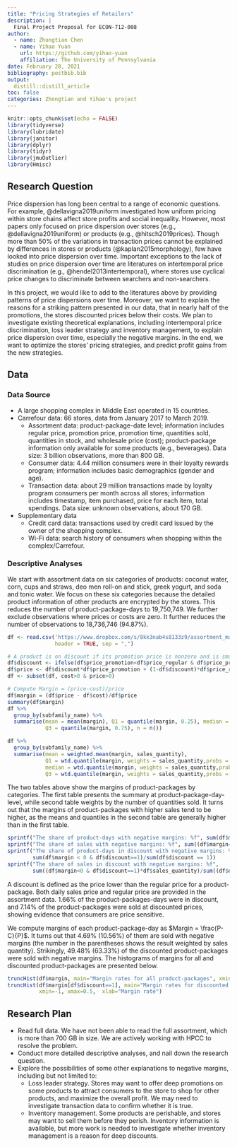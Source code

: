 ```yaml
---
title: "Pricing Strategies of Retailers"
description: |
  Final Project Proposal for ECON-712-008
author:
  - name: Zhongtian Chen
  - name: Yihao Yuan
    url: https://github.com/yihao-yuan
    affiliation: The University of Pennsylvania
date: February 28, 2021
bibliography: postbib.bib
output: 
  distill::distill_article
toc: false
categories: Zhongtian and Yihao's project
---
```


```r
knitr::opts_chunk$set(echo = FALSE)
library(tidyverse)
library(lubridate)
library(janitor)
library(dplyr)
library(tidyr)
library(jmuOutlier)
library(Hmisc)
```

## Research Question

Price dispersion has long been central to a range of economic questions. For example, @dellavigna2019uniform investigated how uniform pricing within store chains affect store profits and social inequality. However, most papers only focused on price dispersion over stores (e.g., @dellavigna2019uniform) or products (e.g., @hitsch2019prices). Though more than 50% of the variations in transaction prices cannot be explained by differences in stores or products (@kaplan2015morphology), few have looked into price dispersion over time. Important exceptions to the lack of studies on price dispersion over time are literatures on intertemporal price discrimination (e.g., @hendel2013intertemporal), where stores use cyclical price changes to discriminate between searchers and non-searchers.

In this project, we would like to add to the literatures above by providing patterns of price dispersions over time. Moreover, we want to explain the reasons for a striking pattern presented in our data, that in nearly half of the promotions, the stores discounted prices below their costs. We plan to investigate existing theoretical explanations, including intertemporal price discrimination, loss leader strategy and inventory management, to explain price dispersion over time, especially the negative margins. In the end, we want to optimize the stores' pricing strategies, and predict profit gains from the new strategies.

## Data

### Data Source

* A large shopping complex in Middle East operated in 15 countries.
* Carrefour data: 66 stores, data from January 2017 to March 2019.
  + Assortment data: product-package-date level; information includes regular price, promotion price, promotion time, quantities sold, quantities in stock, and wholesale price (cost); product-package information only available for some products (e.g., beverages). Data size: 3 billion observations, more than 800 GB.
  + Consumer data: 4.44 million consumers were in their loyalty rewards program; information includes basic demographics (gender and age). 
  + Transaction data: about 29 million transactions made by loyalty program consumers per month across all stores; information includes timestamp, item purchased, price for each item, total spendings. Data size: unknown observations, about 170 GB.
* Supplementary data
  + Credit card data: transactions used by credit card issued by the owner of the shopping complex.
  + Wi-Fi data: search history of consumers when shopping within the complex/Carrefour.
  
### Descriptive Analyses

We start with assortment data on six categories of products: coconut water, corn, cups and straws, deo men roll-on and stick, greek yogurt, and soda and tonic water. We focus on these six categories because the detailed product information of other products are encrypted by the stores. This reduces the number of product-package-days to 19,750,749. We further exclude observations where prices or costs are zero. It further reduces the number of observations to 18,736,746 (94.87%).

```r
df <- read.csv('https://www.dropbox.com/s/8kk3nab4s8133z9/assortment_matched.csv?dl=1', 
               header = TRUE, sep = ",")

# A product is on discount if its promotion price is nonzero and is smaller than the regular price
df$discount <- ifelse(df$price_promotion<df$price_regular & df$price_promotion!=0, 1, 0)
df$price <- df$discount*df$price_promotion + (1-df$discount)*df$price_regular
df <- subset(df, cost>0 & price>0)

# Compute Margin = (price-cost)/price
df$margin = (df$price - df$cost)/df$price
summary(df$margin)
df %>%
  group_by(subfamily_name) %>%
  summarise(mean = mean(margin), Q1 = quantile(margin, 0.25), median = median(margin), 
            Q3 = quantile(margin, 0.75), n = n())

df %>%
  group_by(subfamily_name) %>%
  summarise(mean = weighted.mean(margin, sales_quantity), 
            Q1 = wtd.quantile(margin, weights = sales_quantity,probs = 0.25),
            median = wtd.quantile(margin, weights = sales_quantity,probs = 0.5), 
            Q3 = wtd.quantile(margin, weights = sales_quantity,probs = 0.75))
```

The two tables above show the margins of product-packages by categories. The first table presents the summary at product-package-day-level, while second table weights by the number of quantities sold. It turns out that the margins of product-packages with higher sales tend to be higher, as the means and quantiles in the second table are generally higher than in the first table.

```r
sprintf("The share of product-days with negative margins: %f", sum(df$margin < 0)/nrow(df))
sprintf("The share of sales with negative margins: %f", sum((df$margin<0)*df$sales_quantity)/sum(df$sales_quantity))
sprintf("The share of product-days in discount with negative margins: %f", 
        sum(df$margin < 0 & df$discount==1)/sum(df$discount == 1))
sprintf("The share of sales in discount with negative margins: %f", 
        sum((df$margin<0 & df$discount==1)*df$sales_quantity)/sum((df$discount == 1)*df$sales_quantity))
```

A discount is defined as the price lower than the regular price for a product-package. Both daily sales price and regular price are provided in the assortment data. 1.66% of the product-packages-days were in discount, and 7.14% of the product-packages were sold at discounted prices, showing evidence that consumers are price sensitive.

We compute margins of each product-package-day as $Margin = \frac{P-C}{P}$. It turns out that 4.69% (10.56%) of them are sold with negative margins (the number in the parentheses shows the result weighted by sales quantity). Strikingly, 49.48% (63.33%) of the discounted product-packages were sold with negative margins. The histograms of margins for all and discounted product-packages are presented below.

```r
truncHist(df$margin, main="Margin rates for all product-packages", xmin=-0.1, xmax=0.4, xlab="Margin rate")
truncHist(df$margin[df$discount==1], main="Margin rates for discounted product-packages", 
          xmin=-1, xmax=0.5,  xlab="Margin rate")
```

## Research Plan

* Read full data. We have not been able to read the full assortment, which is more than 700 GB in size. We are actively working with HPCC to resolve the problem.
* Conduct more detailed descriptive analyses, and nail down the research question.
* Explore the possibilities of some other explanations to negative margins, including but not limited to:
  + Loss leader strategy. Stores may want to offer deep promotions on some products to attract consumers to the store to shop for other products, and maximize the overall profit. We may need to investigate transaction data to confirm whether it is true.
  + Inventory management. Some products are perishable, and stores may want to sell them before they perish. Inventory information is available, but more work is needed to investigate whether inventory management is a reason for deep discounts.
